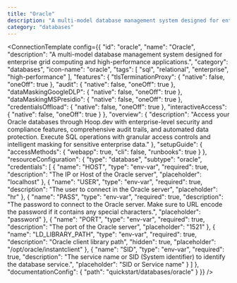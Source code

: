 ```yaml
---
title: "Oracle"
description: "A multi-model database management system designed for enterprise grid computing and high-performance applications."
category: "databases"
---
```



<ConnectionTemplate config={{
  "id": "oracle",
  "name": "Oracle",
  "description": "A multi-model database management system designed for enterprise grid computing and high-performance applications.",
  "category": "databases",
  "icon-name": "oracle",
  "tags": [
    "sql",
    "relational",
    "enterprise",
    "high-performance"
  ],
  "features": {
    "tlsTerminationProxy": {
      "native": false,
      "oneOff": true
    },
    "audit": {
      "native": false,
      "oneOff": true
    },
    "dataMaskingGoogleDLP": {
      "native": false,
      "oneOff": true
    },
    "dataMaskingMSPresidio": {
      "native": false,
      "oneOff": true
    },
    "credentialsOffload": {
      "native": false,
      "oneOff": true
    },
    "interactiveAccess": {
      "native": false,
      "oneOff": true
    }
  },
  "overview": {
    "description": "Access your Oracle databases through Hoop.dev with enterprise-level security and compliance features, comprehensive audit trails, and automated data protection. Execute SQL operations with granular access controls and intelligent masking for sensitive enterprise data."
  },
  "setupGuide": {
    "accessMethods": {
      "webapp": true,
      "cli": false,
      "runbooks": true
    }
  },
  "resourceConfiguration": {
    "type": "database",
    "subtype": "oracle",
    "credentials": [
      {
        "name": "HOST",
        "type": "env-var",
        "required": true,
        "description": "The IP or Host of the Oracle server",
        "placeholder": "localhost"
      },
      {
        "name": "USER",
        "type": "env-var",
        "required": true,
        "description": "The user to connect in the Oracle server",
        "placeholder": "hr"
      },
      {
        "name": "PASS",
        "type": "env-var",
        "required": true,
        "description": "The password to connect to the Oracle server. Make sure to URL encode the password if it contains any special characters.",
        "placeholder": "password"
      },
      {
        "name": "PORT",
        "type": "env-var",
        "required": true,
        "description": "The port of the Oracle server",
        "placeholder": "1521"
      },
      {
        "name": "LD_LIBRARY_PATH",
        "type": "env-var",
        "required": true,
        "description": "Oracle client library path",
        "hidden": true,
        "placeholder": "/opt/oracle/instantclient"
      },
      {
        "name": "SID",
        "type": "env-var",
        "required": true,
        "description": "The service name or SID (System identifier) to identify the database service.",
        "placeholder": "SID or Service name"
      }
    ]
  },
  "documentationConfig": {
    "path": "quickstart/databases/oracle"
  }
}} />


